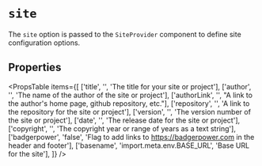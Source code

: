 
# `site`

The `site` option is passed to the `SiteProvider` component
to define site configuration options.

<Snippet
  file="config/site.jsx"
  expand
  highlightLines="16"
/>

## Properties

<PropsTable
  items={[
    ['title',      '', 'The title for your site or project'],
    ['author',     '', 'The name of the author of the site or project'],
    ['authorLink', '', "A link to the author's home page, github repository, etc."],
    ['repository', '', 'A link to the repository for the site or project'],
    ['version',    '', 'The version number of the site or project'],
    ['date',       '', 'The release date for the site or project'],
    ['copyright',  '', 'The copyright year or range of years as a text string'],
    ['badgerpower', 'false', 'Flag to add links to https://badgerpower.com in the header and footer'],
    ['basename',    'import.meta.env.BASE_URL', 'Base URL for the site'],
  ]}
/>
